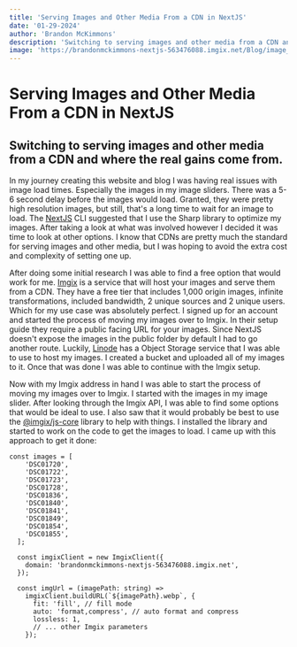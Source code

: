 ```yaml
---
title: 'Serving Images and Other Media From a CDN in NextJS'
date: '01-29-2024'
author: 'Brandon McKimmons'
description: 'Switching to serving images and other media from a CDN and where the real gains come from.'
image: 'https://brandonmckimmons-nextjs-563476088.imgix.net/Blog/image_serve_CDN.webp'
---
```


# Serving Images and Other Media From a CDN in NextJS

## Switching to serving images and other media from a CDN and where the real gains come from.

In my journey creating this website and blog I was having real issues with image load times. Especially the images in my image sliders.
There was a 5-6 second delay before the images would load. Granted, they were pretty high resolution images, but still, that's a long time to wait for an image to load.
The [NextJS](https://nextjs.org) CLI suggested that I use the Sharp library to optimize my images. After taking a look at what was involved however I decided it was time to look at other options.
I know that CDNs are pretty much the standard for serving images and other media, but I was hoping to avoid the extra cost and complexity of setting one up.

After doing some initial research I was able to find a free option that would work for me. [Imgix](https://www.imgix.com/) is a service that will host your images and serve them from a CDN.
They have a free tier that includes 1,000 origin images, infinite transformations, included bandwidth, 2 unique sources and 2 unique users. Which for my
use case was absolutely perfect. I signed up for an account and started the process of moving my images over to Imgix. In their setup guide they require a public facing
URL for your images. Since NextJS doesn't expose the images in the public folder by default I had to go another route. Luckily, [Linode](https://www.linode.com/) has a
Object Storage service that I was able to use to host my images. I created a bucket and uploaded all of my images to it. Once that was done I was able to continue with the
Imgix setup.

Now with my Imgix address in hand I was able to start the process of moving my images over to Imgix. I started with the images in my image slider. After looking through the Imgix API, I was able to
find some options that would be ideal to use. I also saw that it would probably be best to use the [@imgix/js-core](https://github.com/imgix/js-core) library to help with things.
I installed the library and started to work on the code to get the images to load. I came up with this approach to get it done:

```
const images = [
    'DSC01720',
    'DSC01722',
    'DSC01723',
    'DSC01728',
    'DSC01836',
    'DSC01840',
    'DSC01841',
    'DSC01849',
    'DSC01854',
    'DSC01855',
  ];

  const imgixClient = new ImgixClient({
    domain: 'brandonmckimmons-nextjs-563476088.imgix.net',
  });

  const imgUrl = (imagePath: string) =>
    imgixClient.buildURL(`${imagePath}.webp`, {
      fit: 'fill', // fill mode
      auto: 'format,compress', // auto format and compress
      lossless: 1,
      // ... other Imgix parameters
    });
```
